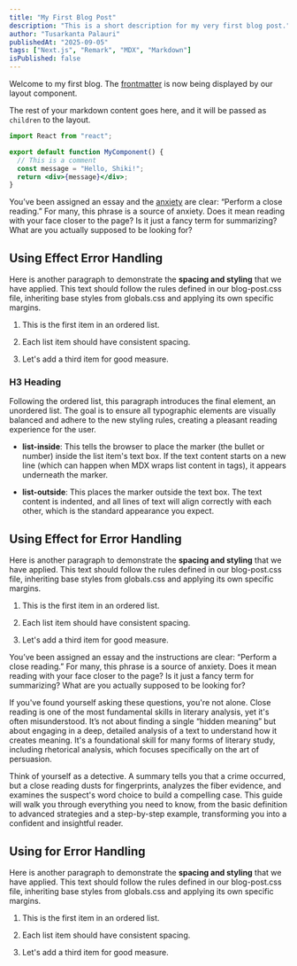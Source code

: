 ```yaml
---
title: "My First Blog Post"
description: "This is a short description for my very first blog post."
author: "Tusarkanta Palauri"
publishedAt: "2025-09-05"
tags: ["Next.js", "Remark", "MDX", "Markdown"]
isPublished: false
---
```



Welcome to my first blog. The [frontmatter](/about) is now being displayed by our layout component.

The rest of your markdown content goes here, and it will be passed as `children` to the layout.

```jsx title="app/components/my-component.tsx" {4-6}
import React from "react";

export default function MyComponent() {
  // This is a comment
  const message = "Hello, Shiki!";
  return <div>{message}</div>;
}
```

You’ve been assigned an essay and the [anxiety](https://google.com) are clear: “Perform a close reading.” For many, this phrase is a source of anxiety. Does it mean reading with your face closer to the page? Is it just a fancy term for summarizing? What are you actually supposed to be looking for?

<BlogImage
  src="/images/blog/airpods.jpeg"
  alt="A pair of Apple AirPods Pro on a clean background"
  width={100}
  height={50}
/>

## Using Effect Error Handling

Here is another paragraph to demonstrate the **spacing and styling** that we have applied. This text should follow the rules defined in our blog-post.css file, inheriting base styles from globals.css and applying its own specific margins.

1. This is the first item in an ordered list.

2. Each list item should have consistent spacing.

3. Let's add a third item for good measure.

### H3 Heading

Following the ordered list, this paragraph introduces the final element, an unordered list. The goal is to ensure all typographic elements are visually balanced and adhere to the new styling rules, creating a pleasant reading experience for the user.

- **list-inside**: This tells the browser to place the marker (the bullet or number) inside the list item's text box. If the text content starts on a new line (which can happen when MDX wraps list content in tags), it appears underneath the marker.

- **list-outside**: This places the marker outside the text box. The text content is indented, and all lines of text will align correctly with each other, which is the standard appearance you expect.

## Using Effect for Error Handling

Here is another paragraph to demonstrate the **spacing and styling** that we have applied. This text should follow the rules defined in our blog-post.css file, inheriting base styles from globals.css and applying its own specific margins.

1. This is the first item in an ordered list.

2. Each list item should have consistent spacing.

3. Let's add a third item for good measure.

You’ve been assigned an essay and the instructions are clear: “Perform a close reading.” For many, this phrase is a source of anxiety. Does it mean reading with your face closer to the page? Is it just a fancy term for summarizing? What are you actually supposed to be looking for?

If you've found yourself asking these questions, you're not alone. Close reading is one of the most fundamental skills in literary analysis, yet it's often misunderstood. It’s not about finding a single “hidden meaning” but about engaging in a deep, detailed analysis of a text to understand how it creates meaning. It's a foundational skill for many forms of literary study, including rhetorical analysis, which focuses specifically on the art of persuasion.

Think of yourself as a detective. A summary tells you that a crime occurred, but a close reading dusts for fingerprints, analyzes the fiber evidence, and examines the suspect's word choice to build a compelling case. This guide will walk you through everything you need to know, from the basic definition to advanced strategies and a step-by-step example, transforming you into a confident and insightful reader.

## Using for Error Handling

Here is another paragraph to demonstrate the **spacing and styling** that we have applied. This text should follow the rules defined in our blog-post.css file, inheriting base styles from globals.css and applying its own specific margins.

1. This is the first item in an ordered list.

2. Each list item should have consistent spacing.

3. Let's add a third item for good measure.
